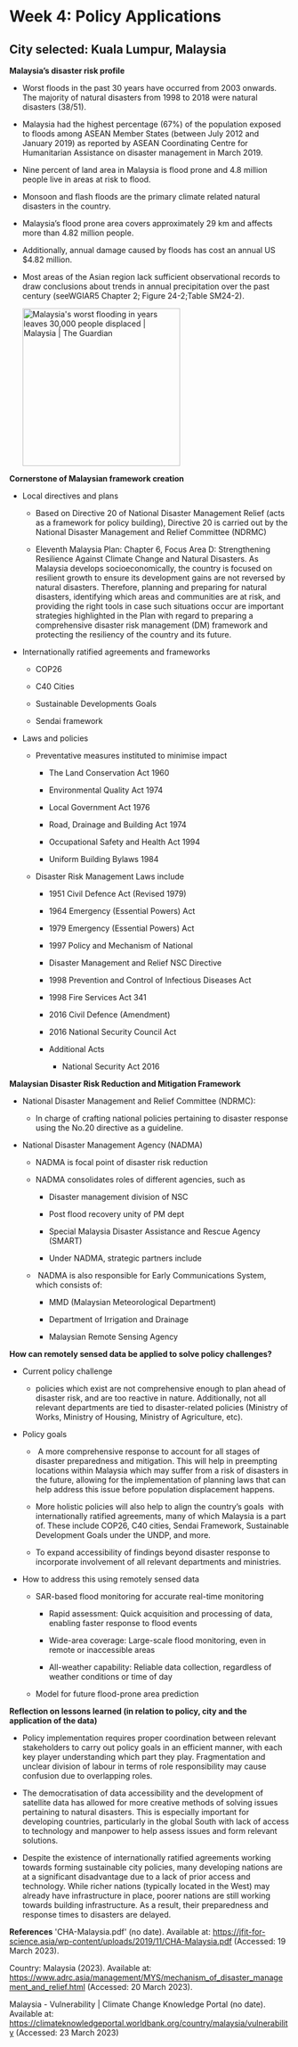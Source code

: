# Week 4: Policy Applications

## City selected: Kuala Lumpur, Malaysia

**Malaysia's disaster risk profile**

-   Worst floods in the past 30 years have occurred from 2003 onwards. The majority of natural disasters from 1998 to 2018 were natural disasters (38/51).

-   Malaysia had the highest percentage (67%) of the population exposed to floods among ASEAN Member States (between July 2012 and January 2019) as reported by ASEAN Coordinating Centre for Humanitarian Assistance on disaster management in March 2019.

-   Nine percent of land area in Malaysia is flood prone and 4.8 million people live in areas at risk to flood.

-   Monsoon and flash floods are the primary climate related natural disasters in the country.

-   Malaysia's flood prone area covers approximately 29 km and affects more than 4.82 million people. 

-   Additionally, annual damage caused by floods has cost an annual US \$4.82 million.

-   Most areas of the Asian region lack sufficient observational records to draw conclusions about trends in annual precipitation over the past century (seeWGIAR5 Chapter 2; Figure 24-2;Table SM24-2).

    ![Malaysia's worst flooding in years leaves 30,000 people displaced \| Malaysia \| The Guardian](https://i.guim.co.uk/img/media/06bdb8fc1e26743c31261871ee872950713b9991/0_180_5400_3240/master/5400.jpg?width=1200&height=1200&quality=85&auto=format&fit=crop&s=7d1559950b7e4fa09b5d19ca94d0f228){alt="Malaysia's worst flooding in years leaves 30,000 people displaced | Malaysia  | The Guardian" width="283"}\

**Cornerstone of Malaysian framework creation**

-   Local directives and plans

    -   Based on Directive 20 of National Disaster Management Relief (acts as a framework for policy building), Directive 20 is carried out by the National Disaster Management and Relief Committee (NDRMC)

    -   Eleventh Malaysia Plan: Chapter 6, Focus Area D: Strengthening Resilience Against Climate Change and Natural Disasters. As Malaysia develops socioeconomically, the country is focused on resilient growth to ensure its development gains are not reversed by natural disasters. Therefore, planning and preparing for natural disasters, identifying which areas and communities are at risk, and providing the right tools in case such situations occur are important strategies highlighted in the Plan with regard to preparing a comprehensive disaster risk management (DM) framework and protecting the resiliency of the country and its future.

-   Internationally ratified agreements and frameworks

    -   COP26

    -   C40 Cities

    -   Sustainable Developments Goals

    -   Sendai framework

-   Laws and policies

    -   Preventative measures instituted to minimise impact 

        -   The Land Conservation Act 1960 

        -   Environmental Quality Act 1974 

        -   Local Government Act 1976 

        -   Road, Drainage and Building Act 1974

        -   Occupational Safety and Health Act 1994

        -   Uniform Building Bylaws 1984 

    -   Disaster Risk Management Laws include

        -   1951 Civil Defence Act (Revised 1979) 

        -   1964 Emergency (Essential Powers) Act 

        -   1979 Emergency (Essential Powers) Act 

        -   1997 Policy and Mechanism of National 

        -   Disaster Management and Relief NSC Directive 

        -   1998 Prevention and Control of Infectious Diseases Act 

        -   1998 Fire Services Act 341 

        -   2016 Civil Defence (Amendment)

        -   2016 National Security Council Act

        -   Additional Acts

            -   National Security Act 2016

**Malaysian Disaster Risk Reduction and Mitigation Framework**

-   National Disaster Management and Relief Committee (NDRMC):

    -   In charge of crafting national policies pertaining to disaster response using the No.20 directive as a guideline.

-   National Disaster Management Agency (NADMA)

    -   NADMA is focal point of disaster risk reduction

    -   NADMA consolidates roles of different agencies, such as

        -   Disaster management division of NSC

        -   Post flood recovery unity of PM dept

        -   Special Malaysia Disaster Assistance and Rescue Agency (SMART)

        -   Under NADMA, strategic partners include

    -    NADMA is also responsible for Early Communications System, which consists of:

        -   MMD (Malaysian Meteorological Department)

        -   Department of Irrigation and Drainage

        -   Malaysian Remote Sensing Agency

**How can remotely sensed data be applied to solve policy challenges?**

-   Current policy challenge

    -   policies which exist are not comprehensive enough to plan ahead of disaster risk, and are too reactive in nature. Additionally, not all relevant departments are tied to disaster-related policies (Ministry of Works, Ministry of Housing, Ministry of Agriculture, etc).

-   Policy goals

    -    A more comprehensive response to account for all stages of disaster preparedness and mitigation. This will help in preempting locations within Malaysia which may suffer from a risk of disasters in the future, allowing for the implementation of planning laws that can help address this issue before population displacement happens. 

    -   More holistic policies will also help to align the country's goals  with internationally ratified agreements, many of which Malaysia is a part of. These include COP26, C40 cities, Sendai Framework, Sustainable Development Goals under the UNDP, and more. 

    -   To expand accessibility of findings beyond disaster response to incorporate involvement of all relevant departments and ministries.

-   How to address this using remotely sensed data

    -   SAR-based flood monitoring for accurate real-time monitoring

        -   Rapid assessment: Quick acquisition and processing of data, enabling faster response to flood events

        -   Wide-area coverage: Large-scale flood monitoring, even in remote or inaccessible areas

        -   All-weather capability: Reliable data collection, regardless of weather conditions or time of day

    -   Model for future flood-prone area prediction

**Reflection on lessons learned (in relation to policy, city and the application of the data)**

-   Policy implementation requires proper coordination between relevant stakeholders to carry out policy goals in an efficient manner, with each key player understanding which part they play. Fragmentation and unclear division of labour in terms of role responsibility may cause confusion due to overlapping roles.

-   The democratisation of data accessibility and the development of satellite data has allowed for more creative methods of solving issues pertaining to natural disasters. This is especially important for developing countries, particularly in the global South with lack of access to technology and manpower to help assess issues and form relevant solutions.

-   Despite the existence of internationally ratified agreements working towards forming sustainable city policies, many developing nations are at a significant disadvantage due to a lack of prior access and technology. While richer nations (typically located in the West) may already have infrastructure in place, poorer nations are still working towards building infrastructure. As a result, their preparedness and response times to disasters are delayed.

**References**
\'CHA-Malaysia.pdf\' (no date). Available at: <https://jfit-for-science.asia/wp-content/uploads/2019/11/CHA-Malaysia.pdf> (Accessed: 19 March 2023).

Country: Malaysia (2023). Available at: <https://www.adrc.asia/management/MYS/mechanism_of_disaster_management_and_relief.html> (Accessed: 20 March 2023).

Malaysia - Vulnerability \| Climate Change Knowledge Portal (no date). Available at: <https://climateknowledgeportal.worldbank.org/country/malaysia/vulnerability> (Accessed: 23 March 2023)
